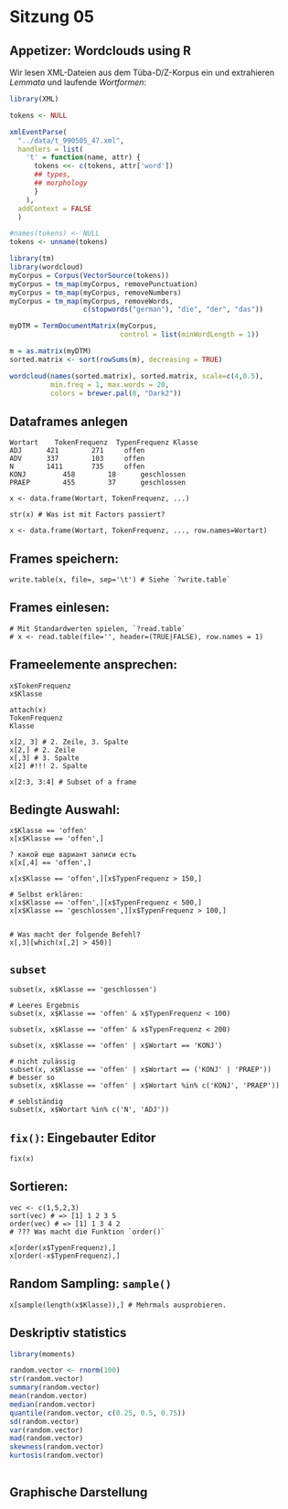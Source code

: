 # Sitzung 05
## Appetizer: Wordclouds using R

Wir lesen XML-Dateien aus dem Tüba-D/Z-Korpus ein und extrahieren *Lemmata* und laufende *Wortformen*:
```r
library(XML)

tokens <- NULL

xmlEventParse(
  "../data/t_990505_47.xml", 
  handlers = list(
    't' = function(name, attr) {
      tokens <<- c(tokens, attr['word'])
      ## types,
      ## morphology
      }
    ),
  addContext = FALSE
  )

#names(tokens) <- NULL
tokens <- unname(tokens)
```

```r
library(tm)
library(wordcloud)
myCorpus = Corpus(VectorSource(tokens))
myCorpus = tm_map(myCorpus, removePunctuation)
myCorpus = tm_map(myCorpus, removeNumbers)
myCorpus = tm_map(myCorpus, removeWords,
                  c(stopwords("german"), "die", "der", "das"))

myDTM = TermDocumentMatrix(myCorpus,
                           control = list(minWordLength = 1))

m = as.matrix(myDTM)
sorted.matrix <- sort(rowSums(m), decreasing = TRUE)

wordcloud(names(sorted.matrix), sorted.matrix, scale=c(4,0.5),
          min.freq = 1, max.words = 20,
          colors = brewer.pal(8, "Dark2"))
```

## Dataframes anlegen

    Wortart    TokenFrequenz  TypenFrequenz	Klasse
    ADJ	     421		271		offen
    ADV	     337		103		offen
    N	     1411		735		offen
    KONJ	     458		18		geschlossen
    PRAEP	     455		37		geschlossen

    x <- data.frame(Wortart, TokenFrequenz, ...)

    str(x) # Was ist mit Factors passiert?

    x <- data.frame(Wortart, TokenFrequenz, ..., row.names=Wortart)


## Frames speichern:
  
    write.table(x, file=, sep='\t') # Siehe `?write.table`

## Frames einlesen:

    # Mit Standardwerten spielen, `?read.table`
    # x <- read.table(file='', header=(TRUE|FALSE), row.names = 1)

## Frameelemente ansprechen:

    x$TokenFrequenz
    x$Klasse

    attach(x)
    TokenFrequenz
    Klasse

    x[2, 3] # 2. Zeile, 3. Spalte
    x[2,] # 2. Zeile
    x[,3] # 3. Spalte
    x[2] #!!! 2. Spalte

    x[2:3, 3:4] # Subset of a frame

## Bedingte Auswahl:
    x$Klasse == 'offen'
    x[x$Klasse == 'offen',]

    ? какой еще вариант записи есть
    x[x[,4] == 'offen',]

    x[x$Klasse == 'offen',][x$TypenFrequenz > 150,]

    # Selbst erklären:
    x[x$Klasse == 'offen',][x$TypenFrequenz < 500,]
    x[x$Klasse == 'geschlossen',][x$TypenFrequenz > 100,]


    # Was macht der folgende Befehl?
    x[,3][which(x[,2] > 450)]


## `subset`

    subset(x, x$Klasse == 'geschlossen')

    # Leeres Ergebnis
    subset(x, x$Klasse == 'offen' & x$TypenFrequenz < 100)

    subset(x, x$Klasse == 'offen' & x$TypenFrequenz < 200)

    subset(x, x$Klasse == 'offen' | x$Wortart == 'KONJ')

    # nicht zulässig
    subset(x, x$Klasse == 'offen' | x$Wortart == ('KONJ' | 'PRAEP'))
    # besser so
    subset(x, x$Klasse == 'offen' | x$Wortart %in% c('KONJ', 'PRAEP'))

    # seblständig
    subset(x, x$Wortart %in% c('N', 'ADJ'))

## `fix()`: Eingebauter Editor

    fix(x)

## Sortieren:

    vec <- c(1,5,2,3)
    sort(vec) # => [1] 1 2 3 5
    order(vec) # => [1] 1 3 4 2
    # ??? Was macht die Funktion `order()`

    x[order(x$TypenFrequenz),]
    x[order(-x$TypenFrequenz),]

## Random Sampling: `sample()`

    x[sample(length(x$Klasse)),] # Mehrmals ausprobieren.

## Deskriptiv statistics
```r
library(moments)

random.vector <- rnorm(100)
str(random.vector)
summary(random.vector)
mean(random.vector)
median(random.vector)
quantile(random.vector, c(0.25, 0.5, 0.75))
sd(random.vector)
var(random.vector)
mad(random.vector)
skewness(random.vector)
kurtosis(random.vector)
    
```

## Graphische Darstellung
